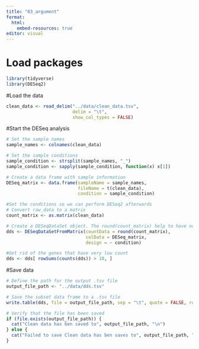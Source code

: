 ```yaml
---
title: "03_argument"
format:
  html:
    embed-resources: true
editor: visual
---
```


# Load packages

```r
library(tidyverse)
library(DESeq2)
```

#Load the data
```r
clean_data <- read_delim("../data/clean_data.tsv", 
                         delim = "\t", 
                         show_col_types = FALSE)
```



#Start the DESeq analysis

```r
# Set the sample names
sample_names <- colnames(clean_data)

# Set the sample conditions
sample_condition <- strsplit(sample_names, "_")
sample_condition <- sapply(sample_condition, function(x) x[1])

# Create a data frame with sample information
DESeq_matrix <- data.frame(sampleName = sample_names, 
                           fileName = t(clean_data),
                           condition = sample_condition)

#Set the conditions so we can perform DESeq2 afterwards
# Convert raw_data to a matrix
count_matrix <- as.matrix(clean_data)

# Create a DESeqDataSet object. The round(count_matrix) help to have non-negative integers.
dds <- DESeqDataSetFromMatrix(countData = round(count_matrix),
                              colData = DESeq_matrix,
                              design = ~ condition)

#Get rid of the genes that have very low count
dds <- dds[ rowSums(counts(dds)) > 10, ]
```

#Save data
```r
# Define the path for the output .tsv file
output_file_path <- "../data/dds.tsv"

# Save the subset data frame to a .tsv file
write.table(dds, file = output_file_path, sep = "\t", quote = FALSE, row.names = FALSE)

# Verify that the file has been saved
if (file.exists(output_file_path)) {
  cat("Clean data has ben saved to", output_file_path, "\n")
} else {
  cat("Failed to save Clean data has ben saves to", output_file_path, "\n")
}

```
